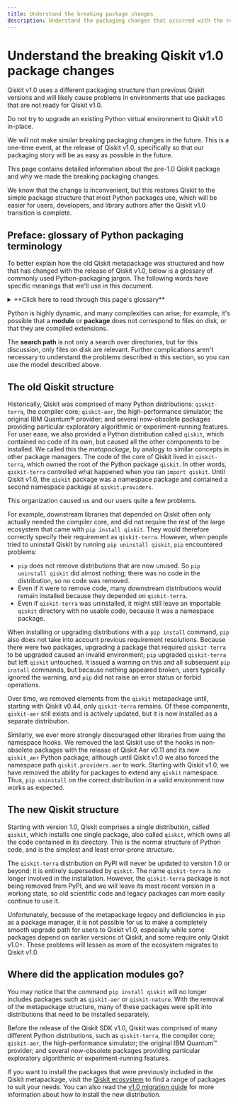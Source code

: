 ```yaml
---
title: Understand the breaking package changes
description: Understand the packaging changes that occurred with the release of Qiskit v1.0
---
```


# Understand the breaking Qiskit v1.0 package changes

Qiskit v1.0 uses a different packaging structure than previous Qiskit versions and will likely cause problems in environments that use packages that are not ready for Qiskit v1.0.

<Admonition type="caution">
Do not try to upgrade an existing Python virtual environment to Qiskit v1.0 in-place. 

We will not make similar breaking packaging changes in the future. This is a one-time event, at the release of Qiskit v1.0, specifically so that our packaging story will be as easy as possible in the future.
</Admonition>

This page contains detailed information about the pre-1.0 Qiskit package and why we made the breaking packaging changes.

We know that the change is inconvenient, but this restores Qiskit to the simple package structure that most Python packages use, which will be easier for users, developers, and library authors after the Qiskit v1.0 transition is complete.


## Preface: glossary of Python packaging terminology
To better explain how the old Qiskit metapackage was structured and how that has changed with the release of Qiskit v1.0, below is a glossary of commonly used Python-packaging jargon. The following words have specific meanings that we'll use in this document.
<details>
<summary> **Click here to read through this page's glossary** </summary>

* **module**: A single Python file.

* **package**: A directory containing an `__init__.py` and other files or packages that Python can read.
  This is the actual code as installed on your computer, and is what executes when you run `import something`.
  Python considers any directory that is on the search path to be something you can import (and will import many additional items).

  This is not the same object that you `pip install` (which is a *distribution*), but typically what you `pip install` and what you `import` have the same name.

* **submodule**, **subpackage**: These are imprecise terms, but are commonly used.
  The _sub_ part means "contained inside a package".
  A submodule is a module and a subpackage is a package, but they are part of a larger package.

* **namespace package**: A package that can have submodules or subpackages installed into it by other _distributions_.
  Critically, no one distribution contributing to a namespace package necessarily owns all the installed files, so it can be tricky to completely uninstall
  or upgrade one.

* **distribution**: The compressed Python files, data files, and metadata that are downloaded when you run `pip install something`.
  Often, a distribution contains exactly one package and the metadata about how to install it (its requirements and so on), but this is not required.
  A distribution can contain zero or more modules or packages.

  If you are familiar with "package managers" outside the context of Python, such as `apt` from Debian/Ubuntu or Homebrew on macOS, then what they call a "package", Python calls a distribution, and there is no exact match for what Python calls a package.

  Most sources talking about Python packaging use the term _package_ to mean both distributions and packages, and you must refer to the context to understand what is meant.
  In general, if you `import` it, the source means "package", and if you `pip install` it, the source means "distribution".

* **search path**: When trying to `import something`, Python searches a predefined list of places for a module or package called `something`.
  The list of places is the _search path_.
  You can see and modify the search path in `sys.path`.

* **requirement**: A distribution contains information on other distributions it depends on when installed.
  Any other distribution that is necessary is a _requirement_, and the package manager (usually `pip` or `conda`) should ensure that all requirements are installed with compatible versions.
</details>

Python is highly dynamic, and many complexities can arise; for example, it's possible that a **module** or **package** does not correspond to files on disk, or that they are compiled extensions.

The **search path** is not only a search over directories, but for this discussion, only files on disk are relevant.
Further complications aren't necessary to understand the problems described in this section, so you can use the model described above.


## The old Qiskit structure

Historically, Qiskit was comprised of many Python distributions: `qiskit-terra`, the compiler core; `qiskit-aer`, the high-performance simulator; the original IBM Quantum&reg; provider; and several now-obsolete packages providing particular exploratory algorithmic or experiment-running features.
For user ease, we also provided a Python distribution called `qiskit`, which contained no code of its own, but caused all the other components to be installed.
We called this the _metapackage_, by analogy to similar concepts in other package managers.
The code of the core of Qiskit lived in `qiskit-terra`, which owned the root of the Python package `qiskit`. In other words, `qiskit-terra` controlled what happened when you ran `import qiskit`.
Until Qiskit v1.0, the `qiskit` package was a namespace package and contained a second namespace package at `qiskit.providers`.

This organization caused us and our users quite a few problems.

For example, downstream libraries that depended on Qiskit often only actually needed the compiler core, and did not require the rest of the large ecosystem that came with `pip install qiskit`.
They would therefore correctly specify their requirement as `qiskit-terra`.
However, when people tried to uninstall Qiskit by running `pip uninstall qiskit`, `pip` encountered problems:

* `pip` does not remove distributions that are now unused. So `pip uninstall qiskit` did almost nothing; there was no code in the distribution, so no code was removed.
* Even if it were to remove code, many downstream distributions would remain installed because they depended on `qiskit-terra`.
* Even if `qiskit-terra` was uninstalled, it might still leave an importable `qiskit` directory with no usable code, because it was a namespace package.

When installing or upgrading distributions with a `pip install` command, `pip` also does not take into account previous requirement resolutions.
Because there were two packages, upgrading a package that required `qiskit-terra` to be upgraded caused an invalid environment; `pip` upgraded `qiskit-terra` but left `qiskit` untouched.
It issued a warning on this and all subsequent `pip install` commands, but because nothing appeared broken, users typically ignored the warning, and `pip` did not raise an error status or forbid operations.

Over time, we removed elements from the `qiskit` metapackage until, starting with Qiskit v0.44, only `qiskit-terra` remains.
Of these components, `qiskit-aer` still exists and is actively updated, but it is now installed as a separate distribution.

Similarly, we ever more strongly discouraged other libraries from using the namespace hooks.
We removed the last Qiskit use of the hooks in non-obsolete packages with the release of Qiskit Aer v0.11 and its new `qiskit_aer` Python package, although until Qiskit v1.0 we also forced the namespace path `qiskit.providers.aer` to work.
Starting with Qiskit v1.0, we have removed the ability for packages to extend any `qiskit` namespace. Thus, `pip uninstall` on the correct distribution in a valid environment now works as expected.


## The new Qiskit structure

Starting with version 1.0, Qiskit comprises a single distribution, called `qiskit`, which installs one single package, also called `qiskit`, which owns all the code contained in its directory.
This is the normal structure of Python code, and is the simplest and least error-prone structure.

The `qiskit-terra` distribution on PyPI will never be updated to version 1.0 or beyond; it is entirely superseded by `qiskit`.
The name `qiskit-terra` is no longer involved in the installation.
However, the `qiskit-terra` package is not being removed from PyPI, and we will leave its most recent version in a working state, so old scientific code and legacy packages can more easily continue to use it.

Unfortunately, because of the metapackage legacy and deficiencies in `pip` as a package manager, it is not possible for us to make a completely smooth upgrade path for users to Qiskit v1.0, especially while some packages depend on earlier versions of Qiskit, and some require only Qiskit v1.0+.
These problems will lessen as more of the ecosystem migrates to Qiskit v1.0.

## Where did the application modules go?

You may notice that the command `pip install qiskit` will no longer includes packages such as `qiskit-aer` or `qiskit-nature`. With the removal of the metapackage structure, many of these packages were split into distributions that need to be installed separately.

Before the release of the Qiskit SDK v1.0, Qiskit was comprised of many different Python distributions, such as `qiskit-terra`, the compiler core; `qiskit-aer`, the high-performance simulator; the original IBM Quantum™ provider; and several now-obsolete packages providing particular exploratory algorithmic or experiment-running features.

If you want to install the packages that were previously included in the Qiskit metapackage, visit the [Qiskit ecosystem](https://www.ibm.com/quantum/ecosystem) to find a range of packages to suit your needs. You can also read the [v1.0 migration guide](./qiskit-1.0-installation) for more information about how to install the new distribution.
